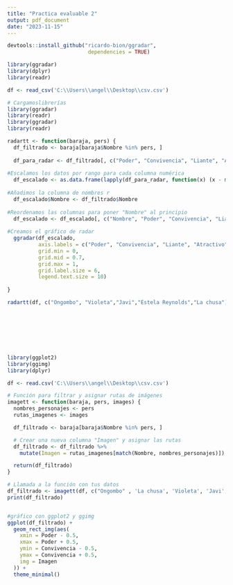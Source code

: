 ```yaml
---
title: "Practica evaluable 2"
output: pdf_document
date: "2023-11-15"
---
```


```r

devtools::install_github("ricardo-bion/ggradar", 
                          dependencies = TRUE)

library(ggradar)
library(dplyr)
library(readr)

df <- read_csv('C:\\Users\\angel\\Desktop\\csv.csv')

# Cargamoslibrerías 
library(ggradar)
library(readr)
library(ggradar)
library(readr)

radartt <- function(baraja, pers) {
  df_filtrado <- baraja[baraja$Nombre %in% pers, ]
  
  df_para_radar <- df_filtrado[, c("Poder", "Convivencia", "Liante", "Atractivo", "Locura")]
  
#Escalamos los datos por rango para cada columna numérica
  df_escalado <- as.data.frame(lapply(df_para_radar, function(x) (x - min(x)) / (max(x) - min(x))))
  
#Añadimos la columna de nombres r
  df_escalado$Nombre <- df_filtrado$Nombre
  
#Reordenamos las columnas para poner "Nombre" al principio
  df_escalado <- df_escalado[, c("Nombre", "Poder", "Convivencia", "Liante", "Atractivo", "Locura")]
  
#Creamos el gráfico de radar
  ggradar(df_escalado, 
          axis.labels = c("Poder", "Convivencia", "Liante", "Atractivo", "Locura"),
          grid.min = 0, 
          grid.mid = 0.7, 
          grid.max = 1,
          grid.label.size = 6,
          legend.text.size = 10)
  
}

radartt(df, c("Ongombo", "Violeta","Javi","Estela Reynolds","La chusa"))








library(ggplot2)
library(ggimg)
library(dplyr)

df <- read.csv('C:\\Users\\angel\\Desktop\\csv.csv')

# Función para filtrar y asignar rutas de imágenes
imagett <- function(baraja, pers, images) {
  nombres_personajes <- pers
  rutas_imagenes <- images

  df_filtrado <- baraja[baraja$Nombre %in% pers, ]

  # Crear una nueva columna "Imagen" y asignar las rutas
  df_filtrado <- df_filtrado %>%
    mutate(Imagen = rutas_imagenes[match(Nombre, nombres_personajes)])

  return(df_filtrado)
}

# Llamada a la función con tus datos
df_filtrado <- imagett(df, c("Ongombo" , 'La chusa', 'Violeta', 'Javi', 'Estela Reynolds'), c("C:\\Users\\angel\\Pictures\\LQSA\\Ongombo.jpg" , "C:\\Users\\angel\\Pictures\\LQSA\\chusa.jpg" , "C:\\Users\\angel\\Pictures\\LQSA\\violeta.jpg" , "C:\\Users\\angel\\Pictures\\LQSA\\javi.jpg" , "C:\\Users\\angel\\Pictures\\LQSA\\estela.jpg"))
print(df_filtrado)


#gráfico con ggplot2 y ggimg
ggplot(df_filtrado) +
  geom_rect_img(aes(
    xmin = Poder - 0.5,
    xmax = Poder + 0.5,
    ymin = Convivencia - 0.5,
    ymax = Convivencia + 0.5,
    img = Imagen
  )) +
  theme_minimal()

```
